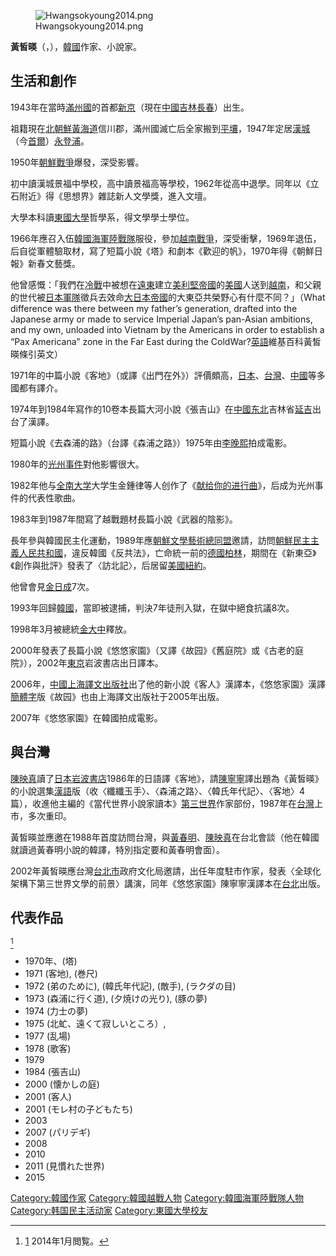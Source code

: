 [[File:Hwangsokyoung2014.png|thumb]]

'''黃皙暎'''（{{lang|ko|황석영}}，{{bd|1943年||||H黃}}），[[韓國|韓國]]作家、小說家。

==生活和創作==
1943年在當時[[滿州國|滿州國]]的首都[[新京|新京]]（現在[[中國|中國]][[吉林|吉林]][[長春|長春]]）出生。

祖籍現在[[北朝鮮|北朝鮮]][[黃海道|黃海道]]信川郡，滿州國滅亡后全家搬到[[平壤|平壤]]，1947年定居[[漢城|漢城]]（今[[首爾|首爾]]）[[永登浦|永登浦]]。

1950年[[朝鮮戰爭|朝鮮戰爭]]爆發，深受影響。

初中讀漢城景福中學校，高中讀景福高等學校，1962年從高中退學。同年以《立石附近》得《思想界》雜誌新人文學獎，進入文壇。

大學本科讀[[東國大學|東國大學]]哲學系，得文學學士學位。

1966年應召入伍[[韓國海軍陸戰隊|韓國海軍陸戰隊]]服役，參加[[越南戰爭|越南戰爭]]，深受衝擊，1969年退伍，后自從軍體驗取材，寫了短篇小說《塔》和劇本《歡迎的帆》，1970年得《朝鮮日報》新春文藝獎。

他曾感慨：「我們在[[冷戰|冷戰]]中被想在[[遠東|遠東]]建立[[美利堅帝國|美利堅帝國]]的[[美國|美國]]人送到[[越南|越南]]，和父親的世代被[[日本軍隊|日本軍隊]]徵兵去效命[[大日本帝國|大日本帝國]]的大東亞共榮野心有什麼不同？」（What difference was there between my father’s generation, drafted into the Japanese army or made to service Imperial Japan’s pan-Asian ambitions, and my own, unloaded into Vietnam by the Americans in order to establish a “Pax Americana” zone in the Far East during the ColdWar?[[英語|英語]]維基百科黃皙暎條引英文）

1971年的中篇小說《客地》（或譯《出門在外》）評價頗高，[[日本|日本]]、[[台灣|台灣]]、[[中國|中國]]等多國都有譯介。

1974年到1984年寫作的10卷本長篇大河小說《張吉山》在[[中國|中國]][[中国东北地区|东北]]吉林省[[延吉|延吉]]出台了漢譯。

短篇小說《去森浦的路》（台譯《森浦之路》）1975年由[[李晚熙|李晚熙]]拍成電影。

1980年的[[光州事件|光州事件]]對他影響很大。

1982年他与[[全南大学|全南大学]]大学生金鍾律等人创作了《[[献给你的进行曲|献给你的进行曲]]》，后成为光州事件的代表性歌曲。

1983年到1987年間寫了越戰題材長篇小說《武器的陰影》。

長年參與韓國民主化運動，1989年應[[朝鮮文學藝術總同盟|朝鮮文學藝術總同盟]]邀請，訪問[[朝鮮民主主義人民共和國|朝鮮民主主義人民共和國]]，違反韓國《反共法》，亡命統一前的[[德國|德國]][[柏林|柏林]]，期間在《新東亞》《創作與批評》發表了〈訪北記〉，后居留[[美國|美國]][[紐約|紐約]]。

他曾會見[[金日成|金日成]]7次。

1993年回歸[[韓國|韓國]]，當即被逮捕，判決7年徒刑入獄，在獄中絕食抗議8次。

1998年3月被總統[[金大中|金大中]]釋放。

2000年發表了長篇小說《悠悠家園》（又譯《故园》《舊庭院》或《古老的庭院》），2002年[[東京|東京]]岩波書店出日譯本。

2006年，[[中國|中國]][[上海譯文出版社|上海譯文出版社]]出了他的新小說《客人》漢譯本，《悠悠家園》漢譯[[簡體字|簡體字]]版《故园》也由上海譯文出版社于2005年出版。

2007年《悠悠家園》在韓國拍成電影。

==與台灣==
[[陳映真|陳映真]]讀了[[日本|日本]][[岩波書店|岩波書店]]1986年的日語譯《客地》，請[[陳寧寧|陳寧寧]]譯出題為《黃皙暎》的小說選集[[漢語|漢語]]版（收〈纖纖玉手〉、〈森浦之路〉、〈韓氏年代記〉、〈客地〉4篇），收進他主編的《當代世界小說家讀本》[[第三世界|第三世界]]作家部份，1987年在[[台灣|台灣]]上市，多次重印。

黃皙暎並應邀在1988年首度訪問台灣，與[[黃春明|黃春明]]、[[陳映真|陳映真]]在台北會談（他在韓國就讀過黃春明小說的韓譯，特別指定要和黃春明會面）。

2002年黃皙暎應台灣[[台北市|台北市]]政府文化局邀請，出任年度駐市作家，發表〈全球化架構下第三世界文學的前景〉講演，同年《悠悠家園》陳寧寧漢譯本在[[台北|台北]]出版。
== 代表作品 ==

<ref name="naver">[http://terms.naver.com/entry.nhn?docId=1200526&cid=40942&categoryId=33385] 2014年1月閲覧。</ref>
*1970年、{{lang|ko|탑}}(塔)
*1971 {{lang|ko|객지}}(客地), {{lang|ko|줄자}}(巻尺)
*1972 {{lang|ko|아우를 위하여}}(弟のために), {{lang|ko|한씨연대기}}(韓氏年代記), {{lang|ko|적수}}(敵手), {{lang|ko|낙타눈깔}}(ラクダの目)
*1973 {{lang|ko|삼포가는 길}}(森浦に行く道), {{lang|ko|노을의 빛}}(夕焼けの光り), {{lang|ko|돼지의 꿈}}(豚の夢)
*1974 {{lang|ko|장사의 꿈}}(力士の夢)
*1975 {{lang|ko|북망, 멀고도 고적한 곳}}(北虻、遠くて寂しいところ）, {{lang|ko|산국(山菊)}}
*1977 {{lang|ko|난장}}(乱場)
*1978 {{lang|ko|가객}}(歌客)
*1979 {{lang|ko|장산곶매}}
*1984 {{lang|ko|장길산}}(張吉山)
*2000 {{lang|ko|오래된 정원}}(懐かしの庭)
*2001 {{lang|ko|손님}}(客人)
*2001 {{lang|ko|모랫말 아이들}}(モレ村の子どもたち)
*2003 {{lang|ko|심청 : 연꽃의 길}}
*2007 {{lang|ko|바리데기}}(パリデギ)
*2008 {{lang|ko|개밥바라기별}}
*2010 {{lang|ko|강남몽}}
*2011 {{lang|ko|낯익은 세상}}(見慣れた世界)
*2015 {{lang|ko|해질 무렵}}

{{Authority control}}
{{DEFAULTSORT:Hwang}}
[[Category:韓國作家|Category:韓國作家]]
[[Category:韓國越戰人物|Category:韓國越戰人物]]
[[Category:韓國海軍陸戰隊人物|Category:韓國海軍陸戰隊人物]]
[[Category:韩国民主活动家|Category:韩国民主活动家]]
[[Category:東國大學校友|Category:東國大學校友]]